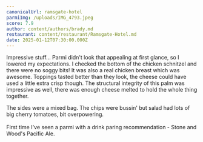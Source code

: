 ```yaml
---
canonicalUrl: ramsgate-hotel
parmiImg: /uploads/IMG_4793.jpeg
score: 7.9
author: content/authors/brady.md
restaurant: content/restaurant/Ramsgate-Hotel.md
date: 2025-01-12T07:30:00.000Z
---
```


Impressive stuff... Parmi didn't look that appealing at first glance, so I lowered my expectations. I checked the bottom of the chicken schnitzel and there were no soggy bits! It was also a real chicken breast which was awesome. Toppings tasted better than they look, the cheese could have used a little extra crisp though. The structural integrity of this palm was impressive as well, there was enough cheese melted to hold the whole thing together.

The sides were a mixed bag. The chips were bussin' but salad had lots of big cherry tomatoes, bit overpowering.\
\
First time I've seen a parmi with a drink paring recommendation - Stone and Wood's Pacific Ale.

